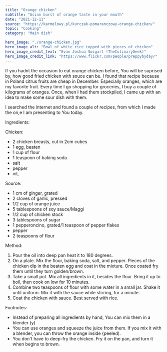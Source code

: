 ---
title: "Orange chicken"
subtitle: "Asian burst of orange taste in your mouth"
date: "2021-12-11"
source: "https://karmelowy.pl/kurczak-pomaranczowy-orange-chicken/"
topic: "Cooking"
category: "Main dish" 

hero_image: "./orange-chicken.jpg"
hero_image_alt: "Bowl of white rice topped with pieces of chicken"
hero_image_credit_text: "Evan Joshua Swigart (TheCulinaryGeek)"
hero_image_credit_link: "https://www.flickr.com/people/preppybyday/"
---

If you hadnt the occasion to eat orange chicken before, You will
be suprised by, how good fried chicken with souce can be.
I found that recipe because in Poland citrus fruits are cheap 
in December. Especially oranges, which are my favorite fruit. Every 
time I go shopping for groceries, I buy a couple of kilograms of oranges.
Once, when I had them stockpiled, I came up with an idea to make some sour dish with them. 

I searched the internet and found a couple of recipes, from which I made the on,e I am presenting to You today.

Ingredients:

Chicken:
- 2 chicken breasts, cut in 2cm cubes
- 1 egg, beaten
- 1 cup of flour
- 1 teaspoon of baking soda
- salt
- pepper
- oil,

Source:
- 1 cm of ginger, grated
- 2 cloves of garlic, pressed
- 1/2 cup of orange juice
- 5 tablespoons of soy sauce/Maggi
- 1/2 cup of chicken stock 
- 3 tablespoons of sugar
- 1 pepperoncino, grated/1 teaspoon of pepper flakes
- pepper 
- 2 teaspoons of flour

Method:
1. Pour the oil into deep pan heat it to 180 degrees.
2. On a plate. Mix the flour, baking soda, salt, and pepper. Pieces of 
the chicken dip in the beaten egg and coat in the mixture. Once 
coated fry them until they turn golden/brown.
3. Take a small pot. Mix all ingredients in it, besides the flour. Bring 
it up to boil, then cook on low for 10 minutes.
4. Combine two teaspoons of flour with some water in a small jar. 
Shake it until uniform. Mix it with the sauce while stirring, for a minute.
5. Coat the chicken with sauce. Best served with rice.


Footnotes:
- Instead of preparing all ingredients by hand, You can mix them in a blender (y)
- You can use oranges and squeeze the juice from them. If you mix it with a blender, you can throw the orange inside {peeled).
- You don't have to deep-fry the chicken. Fry it on the pan, and turn it when begins to brown.